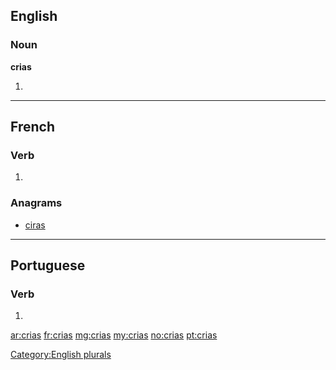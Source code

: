 ==English==

===Noun===
'''crias'''

# {{plural of|[[cria]]}}

[[Category:English plurals]]

----

==French==

===Verb===
{{fr-verb-form}}

# {{conjugation of|crier||2|s|[[past historic]]|lang=fr}}

===Anagrams===
* [[ciras#French|ciras]]

----

==Portuguese==

===Verb===
{{pt-verb form}}

# {{pt-verb form of|[[criar]]|ar|indicative|present|singular|second}}

[[ar:crias]]
[[fr:crias]]
[[mg:crias]]
[[my:crias]]
[[no:crias]]
[[pt:crias]]